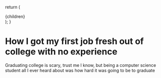
  return (
    <Layout>
      <section className="flex  items-center flex-col sm:leading-relaxed font-wotfard-300 pt-4">
        <div
          className="font-sans subpixel-antialiased font-normal
                    text-ui-text-regular sm:w-5/6 justify-center sm:max-w-5xl max-w-full"
        >
          <div className="flex flex-row flex-wrap justify-center gap-4">
            <article className="prose prose-headings:text-ui-bright-blue">
              {children}
            </article>
          </div>
        </div>
      </section>
    </Layout>
  );
}

# How I got my first job fresh out of college with no experience

Graduating college is scary, trust me I know, but being a computer science
student all I ever heard about was how hard it was going to be to graduate
